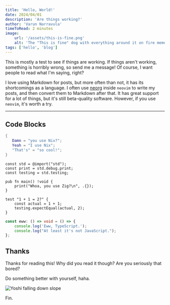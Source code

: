 ```yaml
---
title: 'Hello, World!'
date: 2024/04/01
description: 'Are things working?'
author: 'Varun Narravula'
timeToRead: 2 minutes
image:
    url: '/assets/this-is-fine.png'
    alt: 'The "This is fine" dog with everything around it on fire meme'
tags: ['hello', 'blog']
---
```



This is mostly a test to see if things are working. If things aren't working,
something is horribly wrong, so send me a message! Of course, I want people to
read what I'm saying, right?

I love using Markdown for posts, but more often than not, it has its
shortcomings as a language. I often use
[neorg](https://github.com/nvim-neorg/neorg) inside `neovim` to write my posts,
and then convert them to Markdown after that. It has great support for a lot of
things, but it's still beta-quality software. However, if you use `neovim`, it's
worth a try.

---

## Code Blocks

```nix
{
   Damn = "you use Nix?";
   Yeah = "I use Nix";
   "That's" = "so cool!";
}
```

```zig
const std = @import("std");
const print = std.debug.print;
const testing = std.testing;

pub fn main() !void {
    print("Whoa, you use Zig?\n", .{});
}

test "1 + 1 = 2?" {
    const actual = 1 + 1;
    testing.expectEqual(actual, 2);
}
```

```ts
const eww: () => void = () => {
    console.log('Eww, TypeScript.');
    console.log("At least it's not JavaScript.");
};
```

## Thanks

Thanks for reading this! Why did you read it though? Are you seriously that
bored?

Do something better with yourself, haha.

<Image name="yoshi-ded.gif" alt="Yoshi falling down slope" />

Fin.
